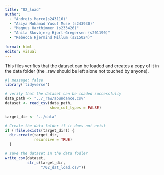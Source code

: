 ```yaml
---
title: "02_load"
author: 
  - "Andreis Marco(s243116)" 
  - "Asiya Mohamad Yusuf Muse (s243930)"
  - "Magnus Harthimmer (s233426)"  
  - "Anita Skovbjerg Hjort-Gregersen (s201190)"
  - "Rebecca Hjermind Millum (s215024)"
  
format: html
editor: visual
---
```


This files verifies that the dataset can be loaded and creates a copy of it in the data folder (the \_raw should be left alone not touched by anyone).

```r
#| message: false
library('tidyverse')
```

```r
# verify that the dataset can be loaded successfully
data_path <- "../_raw/abundance.csv"
dataset <- read_csv(data_path,
                    show_col_types = FALSE)
```

```r
target_dir <- "../data"

# Create the data folder if it does not exist
if (!file.exists(target_dir)) {
  dir.create(target_dir,
             recursive = TRUE)
  }

# save the dataset in the data fodler
write_csv(dataset,
          str_c(target_dir,
                "/02_dat_load.csv"))

```
